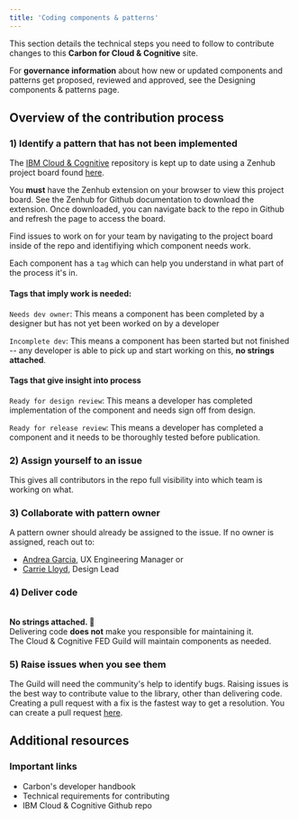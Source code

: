 ```yaml
---
title: 'Coding components & patterns'
---
```



<PageDescription>

This section details the technical steps you need to follow to contribute changes to this <strong>Carbon for Cloud & Cognitive</strong> site. 

</PageDescription>

<InlineNotification kind="info">

For <strong>governance information</strong> about how new or updated components and patterns get proposed, 
reviewed and approved, see the <Link to="/contributing/designing-components-patterns/overview">Designing components & patterns</Link> page.

</InlineNotification>


## Overview of the contribution process

### 1) Identify a pattern that has not been implemented
The [IBM Cloud & Cognitive](https://github.com/carbon-design-system/ibm-cloud-cognitive) repository is kept up to date using a Zenhub project board found [here](https://github.com/carbon-design-system/ibm-cloud-cognitive/issues#workspaces/development-602c6543cd8ba2001cb5ed88/board?repos=272755937).

<InlineNotification kind="info">

You <strong>must</strong> have the Zenhub extension on your browser to view this project board. See the <Link to="https://www.zenhub.com/?utm_source=google&utm_medium=cpc&utm_campaign=P%20-%20Search%20-%20Brand&utm_term=zenhub&utm_content=&hsa_acc=8479887336&hsa_cam=10773952283&hsa_grp=105770836683&hsa_ad=454694631793&hsa_src=g&hsa_tgt=kwd-347084789249&hsa_kw=zenhub&hsa_mt=p&hsa_net=adwords&hsa_ver=3&gclid=Cj0KCQiAst2BBhDJARIsAGo2ldUySzDtmlvAlrmhyGbmYfEqGfxXR7ttauzQ_N72xUDI6GDMej2W1x0aAvLoEALw_wcB">Zenhub for Github documentation</Link> to download the extension. Once downloaded, you can navigate back to the repo in Github and refresh the page to access the board.

</InlineNotification>

Find issues to work on for your team by navigating to the project board inside of the repo and identifiying which component needs work. 

Each component has a `tag` which can help you understand in what part of the process it's in. 

#### Tags that imply work is needed:


`Needs dev owner`: This means a component has been completed by a designer but has not yet been worked on by a developer

`Incomplete dev`: This means a component has been started but not finished -- any developer is able to pick up and start working on this, <strong>no strings attached</strong>.


#### Tags that give insight into process


`Ready for design review`: This means a developer has completed implementation of the component and needs sign off from design.

`Ready for release review`: This means a developer has completed a component and it needs to be thoroughly tested before publication.


### 2) Assign yourself to an issue
This gives all contributors in the repo full visibility into which team is working on what.

### 3) Collaborate with pattern owner
A pattern owner should already be assigned to the issue. If no owner is assigned, reach out to:

- [Andrea Garcia](https://w3.ibm.com/bluepages/profile.html?uid=4G0746897), UX Engineering Manager  or 
- [Carrie Lloyd](https://w3.ibm.com/bluepages/profile.html?uid=2D1739897), Design Lead

### 4) Deliver code
<br />
<strong>No strings attached. 🎉</strong><br />
Delivering code <b>does not</b> make you responsible for maintaining it.<br />
The Cloud & Cognitive FED Guild will maintain components as needed.

### 5) Raise issues when you see them
The Guild will need the community's help to identify bugs. Raising issues is the best way to contribute value to the library, other than delivering code.
Creating a pull request with a fix is the fastest way to get a resolution. You can create a pull request [here](https://github.com/carbon-design-system/ibm-cloud-cognitive/pulls).

## Additional resources

### Important links

- <Link href="https://github.com/carbon-design-system/carbon/blob/master/docs/developer-handbook.md">Carbon's developer handbook</Link>
- <Link href="https://github.com/carbon-design-system/ibm-cloud-cognitive/blob/master/.github/CONTRIBUTING.md">Technical requirements for contributing</Link>
- <Link href="https://github.com/carbon-design-system/ibm-cloud-cognitive/">IBM Cloud & Cognitive Github repo</Link>
